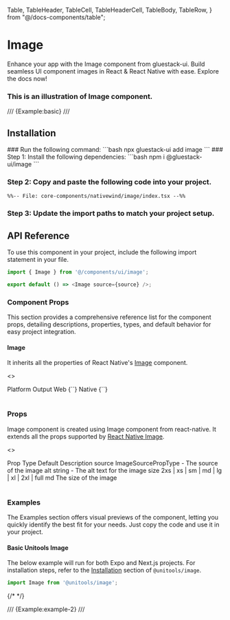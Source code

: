   Table,
  TableHeader,
  TableCell,
  TableHeaderCell,
  TableBody,
  TableRow,
} from "@/docs-components/table";

# Image

Enhance your app with the Image component from gluestack-ui. Build seamless UI component images in React & React Native with ease. Explore the docs now!

### This is an illustration of Image component.
/// {Example:basic} ///

## Installation

<Tabs>
<TabItem label="CLI">
### Run the following command:
  ```bash
  npx gluestack-ui add image
  ```
</TabItem>
<TabItem label="Manual">
### Step 1: Install the following dependencies:
```bash
npm i @gluestack-ui/image
```

### Step 2: Copy and paste the following code into your project.

```tsx
%%-- File: core-components/nativewind/image/index.tsx --%% 
```

### Step 3: Update the import paths to match your project setup.
</TabItem>
</Tabs>

## API Reference

To use this component in your project, include the following import statement in your file.

```ts
import { Image } from '@/components/ui/image';
```

```ts
export default () => <Image source={source} />;
```

### Component Props

This section provides a comprehensive reference list for the component props, detailing descriptions, properties, types, and default behavior for easy project integration.

#### Image

It inherits all the properties of React Native's [Image](https://reactnative.dev/docs/image) component.

<>
<Table>
<TableHeader>
  <TableRow>
    <TableHeaderCell>Platform</TableHeaderCell>
    <TableHeaderCell>Output</TableHeaderCell>
  </TableRow>
</TableHeader>
<TableBody>
  <TableRow>
    <TableCell><InlineCode>Web</InlineCode></TableCell>
    <TableCell>{`<img />`}</TableCell>
  </TableRow>
  <TableRow>
    <TableCell><InlineCode>Native</InlineCode></TableCell>
    <TableCell>{`<Image />`}</TableCell>
  </TableRow>
</TableBody>
</Table>
</>

### Props

Image component is created using Image component from react-native. It extends all the props supported by [React Native Image](https://reactnative.dev/docs/image#props).

<>
<Table>
<TableHeader>
  <TableRow>
    <TableHeaderCell>Prop</TableHeaderCell>
    <TableHeaderCell>Type</TableHeaderCell>
    <TableHeaderCell>Default</TableHeaderCell>
    <TableHeaderCell>Description</TableHeaderCell>
  </TableRow>
</TableHeader>
<TableBody>
  <TableRow>
    <TableCell><InlineCode>source</InlineCode></TableCell>
    <TableCell>ImageSourcePropType</TableCell>
    <TableCell>-</TableCell>
    <TableCell>The source of the image</TableCell>
  </TableRow>
  <TableRow>
    <TableCell><InlineCode>alt</InlineCode></TableCell>
    <TableCell>string</TableCell>
    <TableCell>-</TableCell>
    <TableCell>The alt text for the image</TableCell>
  </TableRow>
  <TableRow>
    <TableCell><InlineCode>size</InlineCode></TableCell>
    <TableCell>2xs | xs | sm | md | lg | xl | 2xl | full</TableCell>
    <TableCell>md</TableCell>
    <TableCell>The size of the image</TableCell>
  </TableRow>
</TableBody>
</Table>
</>

### Examples

The Examples section offers visual previews of the component, letting you quickly identify the best fit for your needs. Just copy the code and use it in your project.

#### Basic Unitools Image 

The below example will run for both Expo and Next.js projects. For installation steps, refer to the [Installation](https://unitools.geekyants.com/packages/image/) section of ```@unitools/image```.

```ts
import Image from '@unitools/image';
```

{/* <UnitoolsImageEg/> */}

/// {Example:example-2} ///